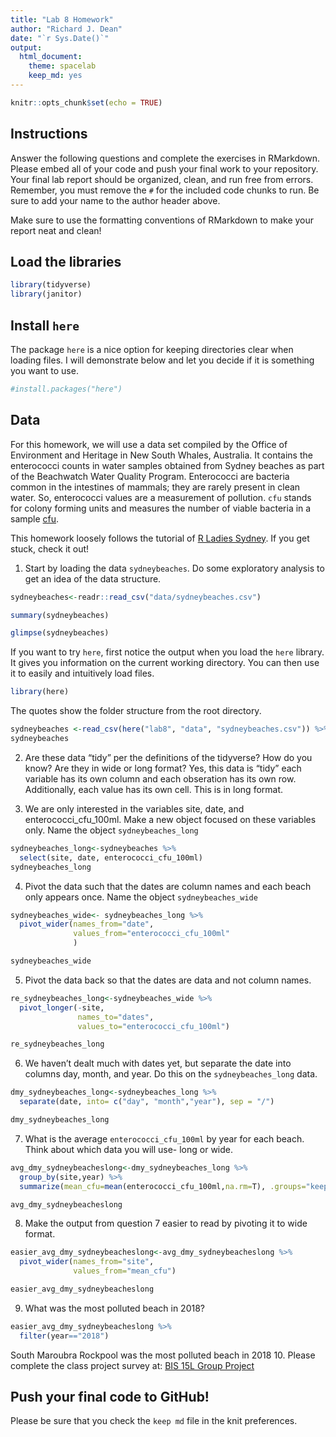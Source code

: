 ```yaml
---
title: "Lab 8 Homework"
author: "Richard J. Dean"
date: "`r Sys.Date()`"
output:
  html_document: 
    theme: spacelab
    keep_md: yes
---
```


```r
knitr::opts_chunk$set(echo = TRUE)
```

## Instructions
Answer the following questions and complete the exercises in RMarkdown. Please embed all of your code and push your final work to your repository. Your final lab report should be organized, clean, and run free from errors. Remember, you must remove the `#` for the included code chunks to run. Be sure to add your name to the author header above.  

Make sure to use the formatting conventions of RMarkdown to make your report neat and clean!  

## Load the libraries
```r
library(tidyverse)
library(janitor)
``` 

## Install `here`
The package `here` is a nice option for keeping directories clear when loading files. I will demonstrate below and let you decide if it is something you want to use.  

```r
#install.packages("here")
```

## Data
For this homework, we will use a data set compiled by the Office of Environment and Heritage in New South Whales, Australia. It contains the enterococci counts in water samples obtained from Sydney beaches as part of the Beachwatch Water Quality Program. Enterococci are bacteria common in the intestines of mammals; they are rarely present in clean water. So, enterococci values are a measurement of pollution. `cfu` stands for colony forming units and measures the number of viable bacteria in a sample [cfu](https://en.wikipedia.org/wiki/Colony-forming_unit).   

This homework loosely follows the tutorial of [R Ladies Sydney](https://rladiessydney.org/). If you get stuck, check it out!  

1. Start by loading the data `sydneybeaches`. Do some exploratory analysis to get an idea of the data structure.
```r
sydneybeaches<-readr::read_csv("data/sydneybeaches.csv")
```
```r
summary(sydneybeaches)
```
```r
glimpse(sydneybeaches)
```


If you want to try `here`, first notice the output when you load the `here` library. It gives you information on the current working directory. You can then use it to easily and intuitively load files.
```r
library(here)
```

The quotes show the folder structure from the root directory.
```r
sydneybeaches <-read_csv(here("lab8", "data", "sydneybeaches.csv")) %>% janitor::clean_names()
sydneybeaches
```

2. Are these data "tidy" per the definitions of the tidyverse? How do you know? Are they in wide or long format?
Yes, this data is "tidy" each variable has its own column and each obseration has its own row. Additionally, each value has its own cell. This is in long format.

3. We are only interested in the variables site, date, and enterococci_cfu_100ml. Make a new object focused on these variables only. Name the object `sydneybeaches_long`
```r
sydneybeaches_long<-sydneybeaches %>% 
  select(site, date, enterococci_cfu_100ml)
sydneybeaches_long
```
4. Pivot the data such that the dates are column names and each beach only appears once. Name the object `sydneybeaches_wide`
```r
sydneybeaches_wide<- sydneybeaches_long %>% 
  pivot_wider(names_from="date",
              values_from="enterococci_cfu_100ml"
              )
```
```r
sydneybeaches_wide
```
5. Pivot the data back so that the dates are data and not column names.
```r
re_sydneybeaches_long<-sydneybeaches_wide %>% 
  pivot_longer(-site,
               names_to="dates",
               values_to="enterococci_cfu_100ml")
```
```r
re_sydneybeaches_long
```
6. We haven't dealt much with dates yet, but separate the date into columns day, month, and year. Do this on the `sydneybeaches_long` data.
```r
dmy_sydneybeaches_long<-sydneybeaches_long %>% 
  separate(date, into= c("day", "month","year"), sep = "/")
```
```r
dmy_sydneybeaches_long
```
7. What is the average `enterococci_cfu_100ml` by year for each beach. Think about which data you will use- long or wide.
```r
avg_dmy_sydneybeacheslong<-dmy_sydneybeaches_long %>% 
  group_by(site,year) %>% 
  summarize(mean_cfu=mean(enterococci_cfu_100ml,na.rm=T), .groups="keep")
```
```r
avg_dmy_sydneybeacheslong
```
8. Make the output from question 7 easier to read by pivoting it to wide format.
```r
easier_avg_dmy_sydneybeacheslong<-avg_dmy_sydneybeacheslong %>% 
  pivot_wider(names_from="site",
              values_from="mean_cfu")
```
```r
easier_avg_dmy_sydneybeacheslong
```
9. What was the most polluted beach in 2018?
```r
easier_avg_dmy_sydneybeacheslong %>% 
  filter(year=="2018")
```
South Maroubra Rockpool was the most polluted beach in 2018
10. Please complete the class project survey at: [BIS 15L Group Project](https://forms.gle/H2j69Z3ZtbLH3efW6)


## Push your final code to GitHub!
Please be sure that you check the `keep md` file in the knit preferences.   